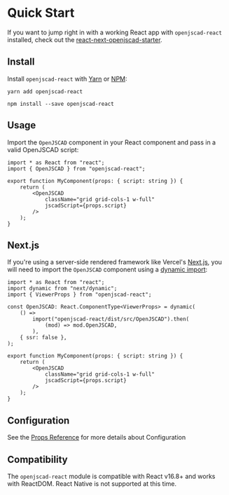 
<Meta title="Docs/Getting Started/Quick Start" />

# Quick Start

If you want to jump right in with a working React app with `openjscad-react` installed, check out the [react-next-openjscad-starter](https://github/aeksco).

## Install

Install `openjscad-react` with [Yarn](https://classic.yarnpkg.com/en/) or [NPM](https://docs.npmjs.com/downloading-and-installing-node-js-and-npm):

```
yarn add openjscad-react
```

```
npm install --save openjscad-react
```

## Usage

Import the `OpenJSCAD` component in your React component and pass in a valid OpenJSCAD script:

```tsx
import * as React from "react";
import { OpenJSCAD } from "openjscad-react";

export function MyComponent(props: { script: string }) {
    return (
        <OpenJSCAD
            className="grid grid-cols-1 w-full"
            jscadScript={props.script}
        />
    );
}
```

## Next.js

If you're using a server-side rendered framework like Vercel's [Next.js](https://nextjs.org/), you will need to import the `OpenJSCAD` component using a [dynamic import](https://nextjs.org/docs/advanced-features/dynamic-import):

```tsx
import * as React from "react";
import dynamic from "next/dynamic";
import { ViewerProps } from "openjscad-react";

const OpenJSCAD: React.ComponentType<ViewerProps> = dynamic(
    () =>
        import("openjscad-react/dist/src/OpenJSCAD").then(
            (mod) => mod.OpenJSCAD,
        ),
    { ssr: false },
);

export function MyComponent(props: { script: string }) {
    return (
        <OpenJSCAD
            className="grid grid-cols-1 w-full"
            jscadScript={props.script}
        />
    );
}
```

## Configuration

See the [Props Reference](/?path=/story/docs-getting-started-props-reference--page) for more details about Configuration

## Compatibility

The `openjscad-react` module is compatible with React v16.8+ and works with ReactDOM. React Native is not supported at this time.
